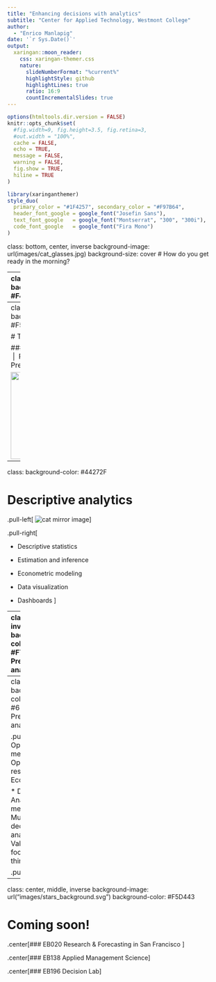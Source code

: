 ```yaml
---
title: "Enhancing decisions with analytics"
subtitle: "Center for Applied Technology, Westmont College"
author: 
  - "Enrico Manlapig"
date: '`r Sys.Date()`'
output:
  xaringan::moon_reader:
    css: xaringan-themer.css
    nature:
      slideNumberFormat: "%current%"
      highlightStyle: github
      highlightLines: true
      ratio: 16:9
      countIncrementalSlides: true
---
```


```r
options(htmltools.dir.version = FALSE)
knitr::opts_chunk$set(
  #fig.width=9, fig.height=3.5, fig.retina=3,
  #out.width = "100%",
  cache = FALSE,
  echo = TRUE,
  message = FALSE, 
  warning = FALSE,
  fig.show = TRUE,
  hiline = TRUE
)
```

```r
library(xaringanthemer)
style_duo(
  primary_color = "#1F4257", secondary_color = "#F97B64",
  header_font_google = google_font("Josefin Sans"),
  text_font_google   = google_font("Montserrat", "300", "300i"),
  code_font_google   = google_font("Fira Mono")
)
```


class: bottom, center, inverse
background-image: url(images/cat_glasses.jpg)
background-size: cover
# How do you get ready in the morning?


---
class: center, middle
background-color: #F4F1EF

# What does it mean to make a good decision?

.pull-left[
.right[<img src = "images/DQ_yarn.png"/>]
]


.pull-right[
.left[<img src = "images/cat_playing.svg" height = 300/>
<img src = "images/life_scribble.png" height = 200/>]
]

---
class: center, middle
background-color: #F5F4F0

# Types of analytics


### Descriptive analytics &nbsp;|&nbsp;  Predictive analytics &nbsp;|&nbsp;  Prescriptive analytics

<img src = "images/cat_back_turned_yarn.svg" height = 200/>




---
class: 
background-color: #44272F

# Descriptive analytics

.pull-left[
![cat mirror image](images/cat_mirror.svg)
]

.pull-right[

* Descriptive statistics

* Estimation and inference

* Econometric modeling

* Data visualization

* Dashboards
]

---
class: inverse
background-color: #F7FF8C
# Prescriptive analytics


.pull-left[

* Machine learning methods
  - Supervised
      + Classification
      + Regression
  - Unsupervised
      + Clustering
      + Association
      
Unofficially :)
  * Subjective beliefs
  * Scenario analysis
  * Simulation
]

.pull-right[
![cat mirror image](images/wet_cat.svg)
]


---
class: 
background-color: #654D4E
# Prescriptive analytics

.pull-left[
* Optimization methods 
    - Operations research
    - Economics
    
* Decision Analytic methods
    - Multi-criteria decision analysis
    - Value focused thinking
]

.pull-right[
<center><img src = "images/cat_in_tuxedo.png" height = 450 /></center>
]



---
class: center, middle, inverse
background-image: url("images/stars_background.svg")
background-color: #F5D443


# Coming soon!

.center[### EB020 Research & Forecasting in San Francisco ]

.center[### EB138 Applied Management Science]

.center[### EB196 Decision Lab]